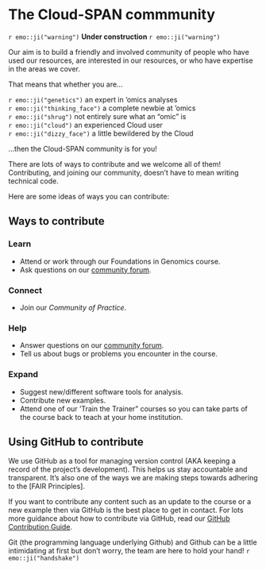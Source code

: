 # The Cloud-SPAN commmunity
`r emo::ji("warning")` **Under construction** `r emo::ji("warning")`

Our aim is to build a friendly and involved community of people who have used our resources, are interested in our resources, or who have expertise in the areas we cover.

That means that whether you are...\

`r emo::ji("genetics")` an expert in 'omics analyses \
`r emo::ji("thinking_face")` a complete newbie at 'omics \
`r emo::ji("shrug")` not entirely sure what an "omic" is \
`r emo::ji("cloud")` an experienced Cloud user\
`r emo::ji("dizzy_face")` a little bewildered by the Cloud\

...then the Cloud-SPAN community is for you!

There are lots of ways to contribute and we welcome all of them! Contributing, and joining our community, doesn't have to mean writing technical code.

Here are some ideas of ways you can contribute:

## Ways to contribute {#ways-to-contribute}

### Learn {-}
- Attend or work through our Foundations in Genomics course.
- Ask questions on our [community forum]("https://cloudspan.peerboard.com/").

### Connect {-}
- Join our *Community of Practice*.

### Help {-}
- Answer questions on our [community forum]("https://cloudspan.peerboard.com/").
- Tell us about bugs or problems you encounter in the course.

### Expand {-}
- Suggest new/different software tools for analysis.
- Contribute new examples.
- Attend one of our 'Train the Trainer" courses so you can take parts of the course back to teach at your home institution.

## Using GitHub to contribute
We use GitHub as a tool for managing version control (AKA keeping a record of the project's development). This helps us stay accountable and transparent. It's also one of the ways we are making steps towards adhering to the [FAIR Principles].

If you want to contribute any content such as an update to the course or a new example then via GitHub is the best place to get in contact. For lots more guidance about how to contribute via GitHub, read our [GitHub Contribution Guide](https://github.com/Cloud-SPAN/CloudSPAN-handbook/blob/main/CONTRIBUTING.md).

Git (the programming language underlying Github) and Github can be a little intimidating at first but don't worry, the team are here to hold your hand! `r emo::ji("handshake")`